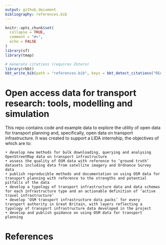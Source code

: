 ```yaml
---
output: github_document
bibliography: references.bib
---
```


<!-- README.md is generated from README.Rmd. Please edit that file -->

```r
knitr::opts_chunk$set(
  collapse = TRUE,
  comment = "#>",
  echo = FALSE
)
library(sf)
library(tmap)
```

```r
# Generate citations (requires Zotero)
library(rbbt)
bbt_write_bib(path = "references.bib", keys = bbt_detect_citations("README.Rmd"), overwrite = TRUE)
```




# Open access data for transport research: tools, modelling and simulation

<!-- badges: start -->

This repo contains code and example data to explore the utility of open data for transport planning and, specifically, open data on transport infrastructure.
It was created to support a LIDA internship, the objectives of which are to:

    • develop new methods for bulk downloading, querying and analysing OpenStreetMap data on transport infrastructure
    • assess the quality of OSM data with reference to ‘ground truth’ datasets including data from satellite imagery and Ordnance Survey data
    • publish reproducible methods and documentation on using OSM data for transport planning with reference to the strengths and potential pitfalls of the data
    • develop a typology of transport infrastructure data and data schemas for each infrastructure type and an actionable definition of ‘active travel infrastructure’
    • develop ‘OSM transport infrastructure data packs’ for every transport authority in Great Britain, with layers reflecting a typology of transport infrastructure data developed in the project
    • develop and publish guidance on using OSM data for transport planning

# References

